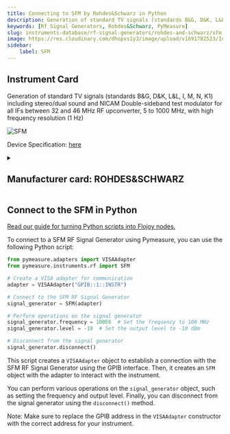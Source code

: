 ```yaml
---
title: Connecting to SFM by Rohdes&Schwarz in Python
description: Generation of standard TV signals (standards B&G, D&K, L&L, I, M, N, K1) including stereo/dual sound and NICAM Double-sideband test modulator for all IFs between 32 and 46 MHz RF upconverter, 5 to 1000 MHz, with high frequency resolution (1 Hz)
keywords: [Rf Signal Generators, Rohdes&Schwarz, PyMeasure] 
slug: instruments-database/rf-signal-generators/rohdes-and-schwarz/sfm 
image: https://res.cloudinary.com/dhopxs1y3/image/upload/v1691782523/Instruments/RF%20Signal%20Generator/SFM/SFM.jpg
sidebar:
    label: SFM 
---
```



## Instrument Card

Generation of standard TV signals (standards B&G, D&K, L&L, I, M, N, K1) including stereo/dual sound and NICAM
Double-sideband test modulator for all IFs between 32 and 46 MHz
RF upconverter, 5 to 1000 MHz, with high frequency resolution (1 Hz)

![SFM](https://res.cloudinary.com/dhopxs1y3/image/upload/v1691782523/Instruments/RF%20Signal%20Generator/SFM/SFM.jpg)

Device Specification: [here](https://www.testequipmenthq.com/datasheets/Rohde-Schwarz-SFM-Datasheet.pdf)

<details style={{ marginTop: "15px"}}>
<summary><h2 style={{display:'inline'}}>Manufacturer card: ROHDES&SCHWARZ</h2></summary>

![ROHDES&SCHWARZ](https://res.cloudinary.com/dhopxs1y3/image/upload/v1692806194/Instruments/Vendor%20Logos/RohdeSchwarz.png)

Rohde & Schwarz GmbH & Co KG is an international electronics group specializing in the fields of electronic test equipment, broadcast & media, cybersecurity, radiomonitoring and radiolocation, and radiocommunication.

- Headquarters: Munich, Germany
- Yearly Revenue (millions, USD): 2500
- Vendor Website: [here](https://www.rohde-schwarz.com/ca/home_48230.html)

</details>


<FeaturedInstrumentVideo category="RF_SIGNAL_GENERATORS" />

## Connect to the SFM in Python

[Read our guide for turning Python scripts into Flojoy nodes.](https://docs.flojoy.ai/contribution/blocks/custom-flojoy-block/)



<Tabs>
<TabItem value="Flojoy" label="Flojoy" className="flojoy-instrument-tabs">

<SectionsCard category="RF_SIGNAL_GENERATORS" manufacturer="Rohdes&Schwarz"></SectionsCard>

</TabItem>
<TabItem value="PyMeasure" label="PyMeasure">

To connect to a SFM RF Signal Generator using Pymeasure, you can use the following Python script:

```python
from pymeasure.adapters import VISAAdapter
from pymeasure.instruments.rf import SFM

# Create a VISA adapter for communication
adapter = VISAAdapter("GPIB::1::INSTR")

# Connect to the SFM RF Signal Generator
signal_generator = SFM(adapter)

# Perform operations on the signal generator
signal_generator.frequency = 100E6  # Set the frequency to 100 MHz
signal_generator.level = -10  # Set the output level to -10 dBm

# Disconnect from the signal generator
signal_generator.disconnect()
```

This script creates a `VISAAdapter` object to establish a connection with the SFM RF Signal Generator using the GPIB interface. Then, it creates an `SFM` object with the adapter to interact with the instrument.

You can perform various operations on the `signal_generator` object, such as setting the frequency and output level. Finally, you can disconnect from the signal generator using the `disconnect()` method.

Note: Make sure to replace the GPIB address in the `VISAAdapter` constructor with the correct address for your instrument.

</TabItem>
</Tabs>